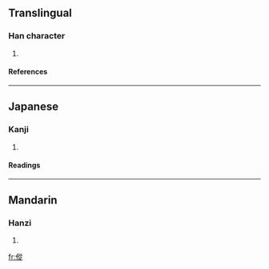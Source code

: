 ==Translingual==
===Han character===
{{Han char|rad=人|as=11|sn=13|four=2828<sub>1</sub>|canj=人竹人人 (OHOO)}}
# {{defn|Han}}
====References====
{{Han ref|kx=0114.170|dkj=01013|dj=0242.250|hdz=10212.040|uh=50B1|ud=20657|bh=DCC0|bd=56512}}
----
==Japanese==
===Kanji===
{{ja-kanji|grade=|rs=人11}}
# {{defn|Japanese}}
====Readings====
{{ja-readings|on=[[しょう]] (shō), [[しゅ]] (shu), [[そう]] (sō)|kun=[[はやいさま]] (hayaisama)}}
----
==Mandarin==
===Hanzi===
{{cmn-hanzi|pin=[[sǒng]] (song3)|wg=sung<sup>3</sup>}}
# {{defn|Mandarin}}

[[fr:傱]]